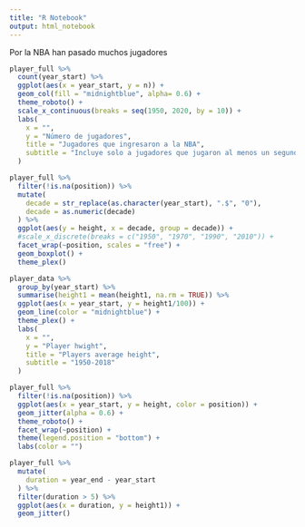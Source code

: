 ```yaml
---
title: "R Notebook"
output: html_notebook
---
```


Por la NBA han pasado muchos jugadores

```r
player_full %>%
  count(year_start) %>%
  ggplot(aes(x = year_start, y = n)) +
  geom_col(fill = "midnightblue", alpha= 0.6) +
  theme_roboto() +
  scale_x_continuous(breaks = seq(1950, 2020, by = 10)) +
  labs(
    x = "",
    y = "Número de jugadores",
    title = "Jugadores que ingresaron a la NBA",
    subtitle = "Incluye solo a jugadores que jugaron al menos un segundo"
  )

```


```r
player_full %>%
  filter(!is.na(position)) %>%
  mutate(
    decade = str_replace(as.character(year_start), ".$", "0"),
    decade = as.numeric(decade)
  ) %>%
  ggplot(aes(y = height, x = decade, group = decade)) +
  #scale_x_discrete(breaks = c("1950", "1970", "1990", "2010")) +
  facet_wrap(~position, scales = "free") +
  geom_boxplot() +
  theme_plex()
```

```r
player_data %>%
  group_by(year_start) %>%
  summarise(height1 = mean(height1, na.rm = TRUE)) %>%
  ggplot(aes(x = year_start, y = height1/100)) +
  geom_line(color = "midnightblue") +
  theme_plex() +
  labs(
    x = "",
    y = "Player hwight",
    title = "Players average height",
    subtitle = "1950-2018"
  )
```



```r
player_full %>%
  filter(!is.na(position)) %>%
  ggplot(aes(x = year_start, y = height, color = position)) +
  geom_jitter(alpha = 0.6) +
  theme_roboto() +
  facet_wrap(~position) +
  theme(legend.position = "bottom") +
  labs(color = "")
```


```r
player_full %>%
  mutate(
    duration = year_end - year_start
  ) %>%
  filter(duration > 5) %>%
  ggplot(aes(x = duration, y = height1)) +
  geom_jitter()
```




